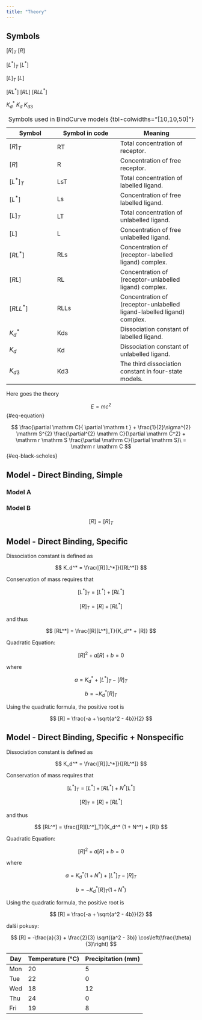 ```yaml
---
title: "Theory"
---
```


## Symbols

$[R]_T$
$[R]$

$[L^*]_T$
$[L^*]$

$[L]_T$
$[L]$

$[RL^*]$
$[RL]$
$[RLL^*]$

$K_d^*$
$K_d$
$K_{d3}$



| Symbol     | Symbol in code | Meaning            |
|------------|----------------|--------------------|
| $[R]_T$    | RT             | Total concentration of receptor.                                      |
| $[R]$      | R              | Concentration of free receptor.                                       |
| $[L^*]_T$  | LsT            | Total concentration of labelled ligand.                               |
| $[L^*]$    | Ls             | Concentration of free labelled ligand.                                |
| $[L]_T$    | LT             | Total concentration of unlabelled ligand.                             |
| $[L]$      | L              | Concentration of free unlabelled ligand.                              |
| $[RL^*]$   | RLs            | Concentration of (receptor-labelled ligand) complex.                  |
| $[RL]$     | RL             | Concentration of (receptor-unlabelled ligand) complex.                |
| $[RLL^*]$  | RLLs           | Concentration of (receptor-unlabelled ligand-labelled ligand) complex.|
| $K_d^*$    | Kds            | Dissociation constant of labelled ligand.                             |
| $K_d$      | Kd             | Dissociation constant of unlabelled ligand.                           |
| $K_{d3}$   | Kd3            | The third dissociation constant in four-state models.                 |
: Symbols used in BindCurve models {tbl-colwidths="[10,10,50]"}




Here goes the theory



$$
E = mc^2
$$ {#eq-equation}



$$
\frac{\partial \mathrm C}{ \partial \mathrm t } + \frac{1}{2}\sigma^{2} \mathrm S^{2}
\frac{\partial^{2} \mathrm C}{\partial \mathrm C^2}
  + \mathrm r \mathrm S \frac{\partial \mathrm C}{\partial \mathrm S}\ =
  \mathrm r \mathrm C 
$$ {#eq-black-scholes}




## Model - Direct Binding, Simple
### Model A
### Model B


$$[R] = [R]_T$$



## Model - Direct Binding, Specific

Dissociation constant is defined as

$$
K_d^* = \frac{[R][L^*]}{[RL^*]}
$$


Conservation of mass requires that

$$ [L^* ]_T = [L^*] + [RL^*] $$

$$ [R]_T = [R] + [RL^*] $$

and thus

$$ [RL^*] = \frac{[R][L^*]_T}{K_d^* + [R]} $$

Quadratic Equation:

$$ [R]^2 + a[R] + b = 0 $$

where

$$ a = K_d^* + [L^* ]_T - [R]_T $$

$$ b = -K_d^* [R]_T $$

Using the quadratic formula, the positive root is

$$ [R] = \frac{-a + \sqrt{a^2 - 4b}}{2} $$

## Model - Direct Binding, Specific + Nonspecific

Dissociation constant is defined as

$$ K_d^* = \frac{[R][L^*]}{[RL^*]} $$

Conservation of mass requires that

$$ [L^* ]_T = [L^*] + [RL^*] + N^* [L^*] $$

$$ [R]_T = [R] + [RL^*] $$

and thus

$$ [RL^*] = \frac{[R][L^*]_T}{K_d^* (1 + N^*) + [R]} $$

Quadratic Equation:

$$ [R]^2 + a[R] + b = 0 $$

where

$$ a = K_d^* (1 + N^*) + [L^* ]_T - [R]_T $$

$$ b = -K_d^* [R]_T (1 + N^*) $$

Using the quadratic formula, the positive root is

$$ [R] = \frac{-a + \sqrt{a^2 - 4b}}{2} $$



















další pokusy:



$$
[R] = -\frac{a}{3} + \frac{2}{3} \sqrt{(a^2 - 3b)} \cos\left(\frac{\theta}{3}\right)
$$











| Day  | Temperature (°C) | Precipitation (mm) |
|------|------------------|--------------------|
| Mon  | 20               | 5                  |
| Tue  | 22               | 0                  |
| Wed  | 18               | 12                 |
| Thu  | 24               | 0                  |
| Fri  | 19               | 8                  |
